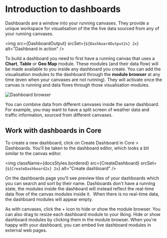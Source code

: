 


# Introduction to dashboards

Dashboards are a window into your running canvases. They provide a unique workspace for visualisation of the the live data sourced from any of your running <Link to={links.userpages.canvases}>canvases</Link>.

<img
  src={DashboardOutput}
  srcSet={`${DashboardOutput2x} 2x`}
  alt="Dashboard in action"
/>

To build a dashboard you need to first have a running canvas that uses a **Chart**, **Table** or **Geo Map** module. These modules (and their data flow) will be made available to you inside any dashboard you create. You can add the visualisation modules to the dashboard through the **module browser** at any time (even when your canvases are not running). They will activate once the canvas is running and data flows through those visualisation modules.

<div className={dashboardStyles.dashboardBrowser}>
  <img
    src={DashboardBrowser2x}
    alt="Dashboard browser"
  />
</div> 

You can combine data from different canvases inside the same dashboard. For example, you may want to have a split screen of weather data and traffic information, sourced from different canvases.

## Work with dashboards in Core

To create a new dashboard, click on <span className={docsStyles.streamrHighlight}>Create Dashboard</span> in Core > <Link to={links.userpages.dashboards}>Dashboards</Link>. You’ll be taken to the dashboard editor, which looks a bit similar to the canvas editor.

<img
  className={docsStyles.bordered}
  src={CreateDashboard}
  srcSet={`${CreateDashboard2x} 2x`}
  alt="Create dashboard"
/>

On the <Link to={links.userpages.dashboards}>dashboards page</Link> you'll see preview tiles of your dashboards which you can search and sort by their name. Dashboards don't have a running state, the modules inside the dashboard will instead reflect the real-time data flow of the canvas modules inside it.  When there is no real-time data, the dashboard modules will appear empty.

As with canvases, click the + icon to hide or show the module browser. You can also drag to resize each dashboard module to your liking. Hide or show dashboard modules by clicking them in the module browser. When you're happy with your dashboard, you can embed live dashboard modules in external web pages.
